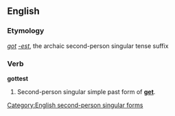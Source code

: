 ==English==
===Etymology===
''[[got]]'' ''[[-est]]'', the archaic second-person singular tense suffix

===Verb===
'''gottest'''

# {{context|archaic}} Second-person singular simple past form of '''[[get]]'''.

[[Category:English second-person singular forms]]